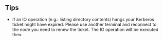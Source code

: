 == Tips ==

* If an IO operation (e.g.: listing directory contents) hangs your Kerberos ticket might have expired. Please use another terminal and reconnect to the node you need to renew the ticket. The IO operation will be executed then.
